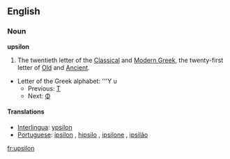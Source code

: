 ==English==

===Noun===
'''upsilon''' 
# The twentieth letter of the [[Classical Greek|Classical]] and [[Modern Greek]], the twenty-first letter of [[Old Greek|Old]] and [[Ancient Greek|Ancient]].
*Letter of the Greek alphabet: '''&#933; &#965;
**Previous: [[tau|&#932;]]
**Next: [[phi|&#934;]]

====Translations====
*[[Interlingua]]: [[ypsilon]]
*[[Portuguese]]: [[ípsilon]] {{m}}, [[hipsilo]] {{m}}, [[ipsilone]] {{m}}, [[ipsilão]] {{m}}

[[fr:upsilon]]